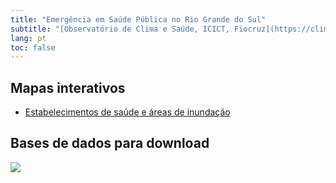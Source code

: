 ```yaml
---
title: "Emergência em Saúde Pública no Rio Grande do Sul"
subtitle: "[Observatório de Clima e Saúde, ICICT, Fiocruz](https://climaesaude.icict.fiocruz.br){target='_blank'}"
lang: pt
toc: false
---
```


## Mapas interativos

-   [Estabelecimentos de saúde e áreas de inundação](https://rfsaldanha.github.io/sauders/maps/cnes){target="_blank"}

## Bases de dados para download

[![](https://zenodo.org/badge/DOI/10.5281/zenodo.11164564.svg)](https://doi.org/10.5281/zenodo.11164564){target="_blank"}
